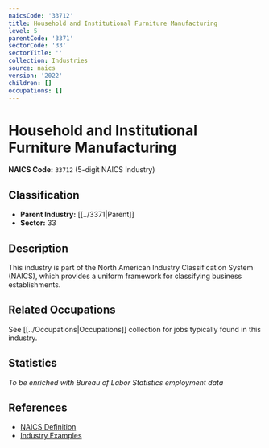 ```yaml
---
naicsCode: '33712'
title: Household and Institutional Furniture Manufacturing
level: 5
parentCode: '3371'
sectorCode: '33'
sectorTitle: ''
collection: Industries
source: naics
version: '2022'
children: []
occupations: []
---
```

# Household and Institutional Furniture Manufacturing

**NAICS Code:** `33712` (5-digit NAICS Industry)

## Classification

- **Parent Industry:** [[../3371|Parent]]
- **Sector:** 33

## Description

This industry is part of the North American Industry Classification System (NAICS), which provides a uniform framework for classifying business establishments.

## Related Occupations

See [[../Occupations|Occupations]] collection for jobs typically found in this industry.

## Statistics

*To be enriched with Bureau of Labor Statistics employment data*

## References

- [NAICS Definition](https://www.census.gov/naics/)
- [Industry Examples](https://www.census.gov/naics/2022NAICS/)
